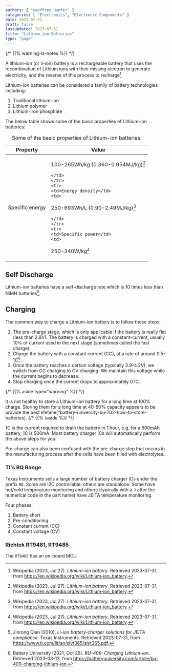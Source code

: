 ```yaml
---
authors: [ "Geoffrey Hunter" ]
categories: [ "Electronics", "Electronic Components" ]
date: 2023-07-31
draft: false
lastUpdated: 2023-07-31
title: "Lithium-ion Batteries"
type: "page"
---
```



{/* {{% warning-is-notes %}} */}
<WarningIsNotes />

A lithium-ion (or li-ion) battery is a rechargeable battery that uses the recombination of Lithium ions with their missing electron to generate electricity, and the reverse of this process to recharge[^wikipedia-lithium-ion-battery].

Lithium-ion batteries can be considered a family of battery technologies including:

1. Traditional lithium-ion
1. Lithium polymer
1. Lithium-iron phosphate

The below table shows some of the basic properties of Lithium-ion batteries:

<table>
  <caption>Some of the basic properties of Lithium-ion batteries.</caption>
  <thead>
    <tr><th>Property</th>           <th>Value</th></tr>
  </thead>
  <tbody>
    <tr>
    <td>Specific energy</td>
    <td>

100-265Wh/kg (0.360-0.954MJ/kg)[^wikipedia-lithium-ion-battery]

    </td>
    </tr>
    <tr>
    <td>Energy density</td>
    <td>
    
250-693Wh/L (0.90-2.49MJ/kg)[^wikipedia-lithium-ion-battery]

    </td>
    </tr>
    <tr>
    <td>Specific power</td>
    <td>

250-340W/kg[^wikipedia-lithium-ion-battery]

  </td>
  </tr>
  </tbody>
</table>

## Self Discharge

Lithium-ion batteries have a self-discharge rate which is 10 times less than NiMH batteries[^ti-li-ion-battery-charger-jeita-compliance].

## Charging

The common way to charge a Lithium-ion battery is to follow these steps:

1. The pre-charge stage, which is only applicable if the battery is really flat (less than 2.8V). The battery is charged with a constant-current, usually 10% of current used in the next stage (sometimes called the fast charge).
1. Charge the battery with a constant current (CC), at a rate of around 0.5-1C[^battery-university-bu-409-charging-li-ion].
1. Once the battery reaches a certain voltage (typically 3.9-4.2V), we switch from CC charging to CV charging. We maintain this voltage while the current begins to decrease.
1. Stop charging once the current drops to approximately 0.1C. 

{/* {{% aside type="warning" %}} */}
<Aside type="caution">
It is not healthy to store a Lithium-ion battery for a long time at 100% charge. Storing them for a long time at 40-50% capacity appears to be provide the best lifetime[^battery-university-bu-702-how-to-store-batteries]. 
{/* {{% /aside %}} */}
</Aside>

1C is the current required to drain the battery in 1 hour, e.g. for a 500mAh battery, 1C is 500mA. Most battery charger ICs will automatically perform the above steps for you.

Pre-charge can also been confused with the pre-charge step that occurs in the manufacturing process after the cells have been filled with electrolytes.

### TI's BQ Range

Texas Instruments sells a large number of battery charger ICs under the prefix `BQ`. Some are I2C controllable, others are standalone. Some have hot/cold temperature monitoring and others (typically with a `J` after the numerical code in the part name) have JEITA temperature monitoring.

Four phases:

1. Battery short
1. Pre-conditioning
1. Constant current (CC)
1. Constant voltage (CV)

### Richtek RT9481, RT9485

The `RT9485` has an on-board MCU.

[^ti-li-ion-battery-charger-jeita-compliance]: Jinrong Qian (2010). _Li-ion battery-charger solutions for JEITA compliance_. Texas Instruments. Retrieved 2023-07-31, from https://www.ti.com/lit/an/slyt365/slyt365.pdf.
[^wikipedia-lithium-ion-battery]: Wikipedia (2023, Jul 27). _Lithium-ion battery_. Retrieved 2023-07-31, from https://en.wikipedia.org/wiki/Lithium-ion_battery.
[^battery-university-bu-409-charging-li-ion]: Battery University (2021, Oct 25). _BU-409: Charging Lithium-ion_. Retrieved 2023-08-13, from https://batteryuniversity.com/article/bu-409-charging-lithium-ion.
[^battery-university-bu-702-how-to-store-batteries]: Battery University (2021, Oct 21). _BU-702: How to Store Batteries_. Retrieved 2023-08-13, from https://batteryuniversity.com/article/bu-702-how-to-store-batteries.
